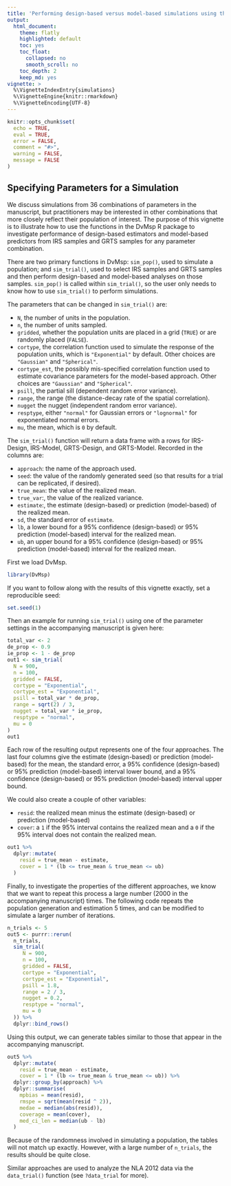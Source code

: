 ```yaml
---
title: 'Performing design-based versus model-based simulations using the DvMsp R package'
output: 
  html_document:
    theme: flatly
    highlighted: default 
    toc: yes
    toc_float:
      collapsed: no
      smooth_scroll: no
    toc_depth: 2
    keep_md: yes
vignette: >
  %\VignetteIndexEntry{simulations}
  %\VignetteEngine{knitr::rmarkdown}
  %\VignetteEncoding{UTF-8}
---
```


```r
knitr::opts_chunk$set(
  echo = TRUE,
  eval = TRUE,
  error = FALSE,
  comment = "#>", 
  warning = FALSE,
  message = FALSE
)
```

## Specifying Parameters for a Simulation

We discuss simulations from 36 combinations of parameters in the manuscript, but practitioners may be interested in other combinations that more closely reflect their population of interest. The purpose of this vignette is to illustrate how to use the functions in the DvMsp R package to investigate performance of design-based estimators and model-based predictors from IRS samples and GRTS samples for any parameter combination. 

There are two primary functions in DvMsp: `sim_pop()`, used to simulate a population; and `sim_trial()`, used to select IRS samples and GRTS samples and then perform design-based and model-based analyses on those samples. `sim_pop()` is called within `sim_trial()`, so the user only needs to know how to use `sim_trial()` to perform simulations. 

The parameters that can be changed in `sim_trial()` are:

* `N`, the number of units in the population.
* `n`, the number of units sampled.
* `gridded`, whether the population units are placed in a grid (`TRUE`) or are randomly placed (`FALSE`).
* `cortype`, the correlation function used to simulate the response of the population units, which is `"Exponential"` by default. Other choices are `"Gaussian"` and `"Spherical"`.
* `cortype_est`, the possibly mis-specified correlation function used to estimate covariance parameters for the model-based approach. Other choices are `"Gaussian"` and `"Spherical"`.
* `psill`, the partial sill (dependent random error variance).
* `range`, the range (the distance-decay rate of the spatial correlation).
* `nugget` the nugget (independent random error variance).
* `resptype`, either `"normal"` for Gaussian errors or `"lognormal"` for exponentiated normal errors.
* `mu`, the mean, which is `0` by default.

The `sim_trial()` function will return a data frame with a rows for IRS-Design, IRS-Model, GRTS-Design, and GRTS-Model. Recorded in the columns are:

* `approach`: the name of the approach used.
* `seed`: the value of the randomly generated seed (so that results for a trial can be replicated, if desired).
* `true_mean`: the value of the realized mean.
* `true_var`:, the value of the realized variance.
* `estimate`:, the estimate (design-based) or prediction (model-based) of the realized mean.
* `sd`, the standard error of `estimate`.
* `lb`, a lower bound for a 95% confidence (design-based) or 95% prediction (model-based) interval for the realized mean.
* `ub`, an upper bound for a 95% confidence (design-based) or 95% prediction (model-based) interval for the realized mean.

First we load DvMsp.
```r
library(DvMsp)
```
If you want to follow along with the results of this vignette exactly, set a reproducible seed:
```r
set.seed(1)
```

Then an example for running `sim_trial()` using one of the parameter settings in the accompanying manuscript is given here:

```r
total_var <- 2
de_prop <- 0.9
ie_prop <- 1 - de_prop
out1 <- sim_trial(
  N = 900,
  n = 100,
  gridded = FALSE,
  cortype = "Exponential",
  cortype_est = "Exponential",
  psill = total_var * de_prop,
  range = sqrt(2) / 3,
  nugget = total_var * ie_prop,
  resptype = "normal",
  mu = 0
)
out1
```

Each row of the resulting output represents one of the four approaches. The last four columns give the estimate (design-based) or prediction (model-based) for the mean, the standard error, a 95% confidence (design-based) or 95% prediction (model-based) interval lower bound, and a 95% confidence (design-based) or 95% prediction (model-based) interval upper bound. 

We could also create a couple of other variables: 

* `resid`: the realized mean minus the estimate (design-based) or prediction (model-based)
* `cover`: a `1` if the 95% interval contains the realized mean and a `0` if the 95% interval does not contain the realized mean.

```r
out1 %>% 
  dplyr::mutate(
    resid = true_mean - estimate,
    cover = 1 * (lb <= true_mean & true_mean <= ub)
  )
```

Finally, to investigate the properties of the different approaches, we know that we want to repeat this process a large number (2000 in the accompanying manuscript) times. The following code repeats the population generation and estimation 5 times, and can be modified to simulate a larger number of iterations.

```r
n_trials <- 5
out5 <- purrr::rerun(
  n_trials, 
  sim_trial(
     N = 900,
     n = 100,
     gridded = FALSE,
     cortype = "Exponential",
     cortype_est = "Exponential",
     psill = 1.8,
     range = 2 / 3,
     nugget = 0.2,
     resptype = "normal",
     mu = 0
  )) %>%
  dplyr::bind_rows()
```

Using this output, we can generate tables similar to those that appear in the accompanying manuscript.

```r
out5 %>% 
  dplyr::mutate(
    resid = true_mean - estimate,
    cover = 1 * (lb <= true_mean & true_mean <= ub)) %>%
  dplyr::group_by(approach) %>%
  dplyr::summarise(
    mpbias = mean(resid),
    rmspe = sqrt(mean(resid ^ 2)),
    medae = median(abs(resid)),
    coverage = mean(cover),
    med_ci_len = median(ub - lb)
  )
```

Because of the randomness involved in simulating a population, the tables will not match up exactly. However, with a large number of `n_trials`, the results should be quite close.

Similar approaches are used to analyze the NLA 2012 data via the `data_trial()` function (see `?data_trial` for more).
